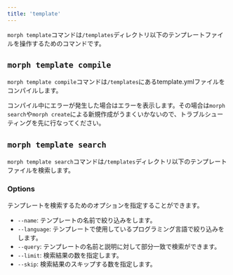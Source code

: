 ```yaml
---
title: 'template'
---
```


`morph template`コマンドは`/templates`ディレクトリ以下のテンプレートファイルを操作するためのコマンドです。

## `morph template compile`

`morph template compile`コマンドは`/templates`にあるtemplate.ymlファイルをコンパイルします。

コンパイル中にエラーが発生した場合はエラーを表示します。その場合は`morph search`や`morph create`による新規作成がうまくいかないので、トラブルシューティングを先に行なってください。

## `morph template search`

`morph template search`コマンドは`/templates`ディレクトリ以下のテンプレートファイルを検索します。

### Options

テンプレートを検索するためのオプションを指定することができます。

- `--name`: テンプレートの名前で絞り込みをします。
- `--language`: テンプレートで使用しているプログラミング言語で絞り込みをします。
- `--query`: テンプレートの名前と説明に対して部分一致で検索ができます。
- `--limit`: 検索結果の数を指定します。
- `--skip`: 検索結果のスキップする数を指定します。

